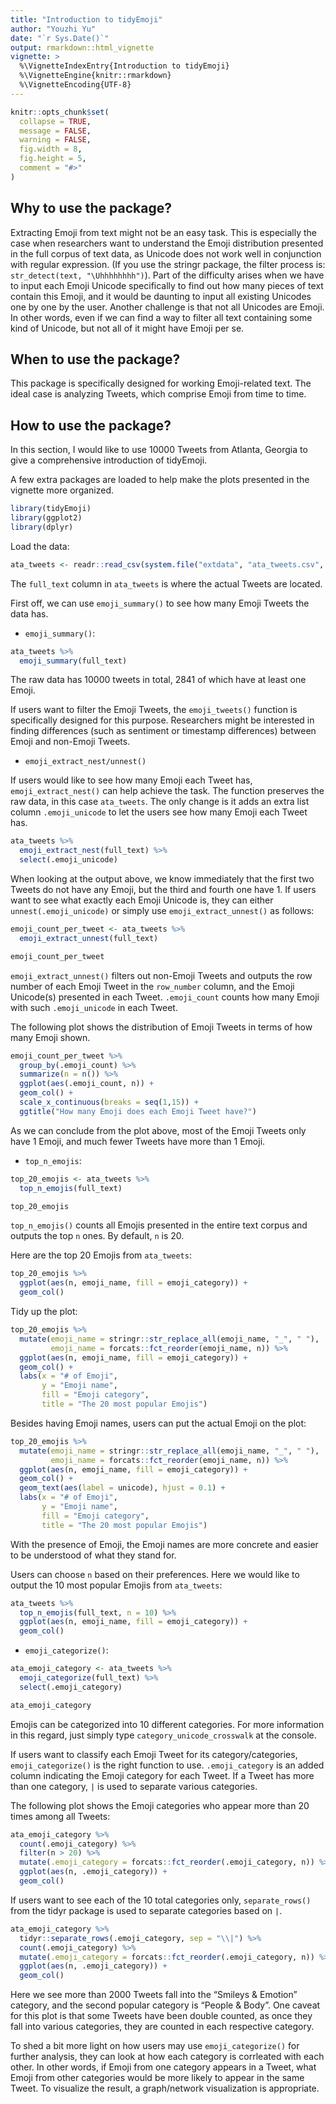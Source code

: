 ```yaml
---
title: "Introduction to tidyEmoji"
author: "Youzhi Yu"
date: "`r Sys.Date()`"
output: rmarkdown::html_vignette
vignette: >
  %\VignetteIndexEntry{Introduction to tidyEmoji}
  %\VignetteEngine{knitr::rmarkdown}
  %\VignetteEncoding{UTF-8}
---
```


```r
knitr::opts_chunk$set(
  collapse = TRUE,
  message = FALSE,
  warning = FALSE,
  fig.width = 8, 
  fig.height = 5,
  comment = "#>"
)
```

## Why to use the package?

Extracting Emoji from text might not be an easy task. This is especially the case when researchers want to understand the Emoji distribution presented in the full corpus of text data, as Unicode does not work well in conjunction with regular expression. (If you use the stringr package, the filter process is: `str_detect(text, "\Uhhhhhhhh")`). Part of the difficulty arises when we have to input each Emoji Unicode specifically to find out how many pieces of text contain this Emoji, and it would be daunting to input all existing Unicodes one by one by the user. Another challenge is that not all Unicodes are Emoji. In other words, even if we can find a way to filter all text containing some kind of Unicode, but not all of it might have Emoji per se. 

## When to use the package?

This package is specifically designed for working Emoji-related text. The ideal case is analyzing Tweets, which comprise Emoji from time to time. 

## How to use the package?

In this section, I would like to use 10000 Tweets from Atlanta, Georgia to give a comprehensive introduction of tidyEmoji.

A few extra packages are loaded to help make the plots presented in the vignette more organized. 

```r
library(tidyEmoji)
library(ggplot2)
library(dplyr)
```

Load the data:

```r
ata_tweets <- readr::read_csv(system.file("extdata", "ata_tweets.csv", package = "tidyEmoji"))
```
The `full_text` column in `ata_tweets` is where the actual Tweets are located. 

First off, we can use `emoji_summary()` to see how many Emoji Tweets the data has. 

- `emoji_summary()`:

```r
ata_tweets %>%
  emoji_summary(full_text)
```

The raw data has 10000 tweets in total, 2841 of which have at least one Emoji.


If users want to filter the Emoji Tweets, the `emoji_tweets()` function is specifically designed for this purpose. Researchers might be interested in finding differences (such as sentiment or timestamp differences) between Emoji and non-Emoji Tweets.

- `emoji_extract_nest/unnest()`

If users would like to see how many Emoji each Tweet has, `emoji_extract_nest()` can help achieve the task. The function preserves the raw data, in this case `ata_tweets`. The only change is it adds an extra list column `.emoji_unicode` to let the users see how many Emoji each Tweet has.  

```r
ata_tweets %>%
  emoji_extract_nest(full_text) %>%
  select(.emoji_unicode) 
```
When looking at the output above, we know immediately that the first two Tweets do not have any Emoji, but the third and fourth one have 1. If users want to see what exactly each Emoji Unicode is, they can either `unnest(.emoji_unicode)` or simply use `emoji_extract_unnest()` as follows:


```r
emoji_count_per_tweet <- ata_tweets %>%
  emoji_extract_unnest(full_text) 

emoji_count_per_tweet
```

`emoji_extract_unnest()` filters out non-Emoji Tweets and outputs the row number of each Emoji Tweet in the `row_number` column, and the Emoji Unicode(s) presented in each Tweet. `.emoji_count` counts how many Emoji with such `.emoji_unicode` in each Tweet. 

The following plot shows the distribution of Emoji Tweets in terms of how many Emoji shown. 

```r
emoji_count_per_tweet %>%
  group_by(.emoji_count) %>%
  summarize(n = n()) %>%
  ggplot(aes(.emoji_count, n)) +
  geom_col() +
  scale_x_continuous(breaks = seq(1,15)) +
  ggtitle("How many Emoji does each Emoji Tweet have?")
```

As we can conclude from the plot above, most of the Emoji Tweets only have 1 Emoji, and much fewer Tweets have more than 1 Emoji. 

- `top_n_emojis`:

```r
top_20_emojis <- ata_tweets %>%
  top_n_emojis(full_text)

top_20_emojis
```

`top_n_emojis()` counts all Emojis presented in the entire text corpus and outputs the top `n` ones. By default, `n` is 20.  

Here are the top 20 Emojis from `ata_tweets`:

```r
top_20_emojis %>%
  ggplot(aes(n, emoji_name, fill = emoji_category)) +
  geom_col()
```

Tidy up the plot:

```r
top_20_emojis %>%
  mutate(emoji_name = stringr::str_replace_all(emoji_name, "_", " "),
         emoji_name = forcats::fct_reorder(emoji_name, n)) %>%
  ggplot(aes(n, emoji_name, fill = emoji_category)) +
  geom_col() +
  labs(x = "# of Emoji",
       y = "Emoji name",
       fill = "Emoji category",
       title = "The 20 most popular Emojis")
```

Besides having Emoji names, users can put the actual Emoji on the plot:

```r
top_20_emojis %>%
  mutate(emoji_name = stringr::str_replace_all(emoji_name, "_", " "),
         emoji_name = forcats::fct_reorder(emoji_name, n)) %>%
  ggplot(aes(n, emoji_name, fill = emoji_category)) +
  geom_col() +
  geom_text(aes(label = unicode), hjust = 0.1) +
  labs(x = "# of Emoji",
       y = "Emoji name",
       fill = "Emoji category",
       title = "The 20 most popular Emojis")
```

With the presence of Emoji, the Emoji names are more concrete and easier to be understood of what they stand for. 

Users can choose `n` based on their preferences. Here we would like to output the 10 most popular Emojis from `ata_tweets`:

```r
ata_tweets %>%
  top_n_emojis(full_text, n = 10) %>%
  ggplot(aes(n, emoji_name, fill = emoji_category)) +
  geom_col()
```

- `emoji_categorize()`:

```r
ata_emoji_category <- ata_tweets %>%
  emoji_categorize(full_text) %>%
  select(.emoji_category)

ata_emoji_category
```

Emojis can be categorized into 10 different categories. For more information in this regard, just simply type `category_unicode_crosswalk` at the console. 

If users want to classify each Emoji Tweet for its category/categories, `emoji_categorize()` is the right function to use. `.emoji_category` is an added column indicating the Emoji category for each Tweet. If a Tweet has more than one category, `|` is used to separate various categories.

The following plot shows the Emoji categories who appear more than 20 times among all Tweets: 

```r
ata_emoji_category %>%
  count(.emoji_category) %>%
  filter(n > 20) %>%
  mutate(.emoji_category = forcats::fct_reorder(.emoji_category, n)) %>%
  ggplot(aes(n, .emoji_category)) +
  geom_col()
```

If users want to see each of the 10 total categories only, `separate_rows()` from the tidyr package is used to separate categories based on `|`.

```r
ata_emoji_category %>%
  tidyr::separate_rows(.emoji_category, sep = "\\|") %>%
  count(.emoji_category) %>%
  mutate(.emoji_category = forcats::fct_reorder(.emoji_category, n)) %>%
  ggplot(aes(n, .emoji_category)) +
  geom_col()
```

Here we see more than 2000 Tweets fall into the "Smileys & Emotion" category, and the second popular category is "People & Body". One caveat for this plot is that some Tweets have been double counted, as once they fall into various categories, they are counted in each respective category. 

To shed a bit more light on how users may use `emoji_categorize()` for further analysis, they can look at how each category is corrleated with each other. In other words, if Emoji from one category appears in a Tweet, what Emoji from other categories would be more likely to appear in the same Tweet. To visualize the result, a graph/network visualization is appropriate.  



